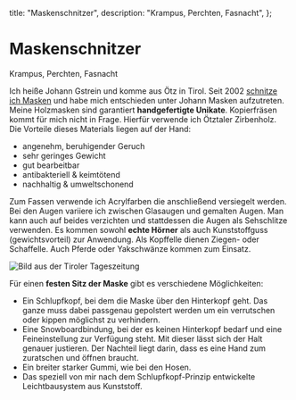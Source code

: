 
  title: "Maskenschnitzer",
  description: "Krampus, Perchten, Fasnacht",
};


# Maskenschnitzer

Krampus, Perchten, Fasnacht

Ich heiße Johann Gstrein und komme aus Ötz in Tirol.
Seit 2002 [schnitze ich Masken](/maskenschnitzen/) und habe mich entschieden
unter Johann Masken aufzutreten. Meine Holzmasken sind garantiert
**handgefertigte Unikate**. Kopierfräsen kommt für mich nicht in Frage. Hierfür
verwende ich Ötztaler Zirbenholz. Die Vorteile dieses Materials liegen auf der
Hand:

- angenehm, beruhigender Geruch
- sehr geringes Gewicht
- gut bearbeitbar
- antibakteriell & keimtötend
- nachhaltig & umweltschonend

Zum Fassen verwende ich Acrylfarben die anschließend versiegelt werden. Bei den
Augen variiere ich zwischen Glasaugen und gemalten Augen. Man kann auch auf
beides verzichten und stattdessen die Augen als Sehschlitze verwenden. Es kommen
sowohl **echte Hörner** als auch Kunststoffguss (gewichtsvorteil) zur Anwendung.
Als Kopffelle dienen Ziegen- oder Schaffelle. Auch Pferde oder Yakschwänze
kommen zum Einsatz.

![Bild aus der Tiroler Tageszeitung](/images/tiroler-tageszeitung.jpg "Der Mann hinter den Masken")

Für einen **festen Sitz der Maske** gibt es verschiedene Möglichkeiten:

- Ein Schlupfkopf, bei dem die Maske über den Hinterkopf geht. Das ganze muss
  dabei passgenau gepolstert werden um ein verrutschen oder kippen möglichst zu
  verhindern.
- Eine Snowboardbindung, bei der es keinen Hinterkopf bedarf und eine
  Feineinstellung zur Verfügung steht. Mit dieser lässt sich der Halt genauer
  justieren. Der Nachteil liegt darin, dass es eine Hand zum zuratschen und
  öffnen braucht.
- Ein breiter starker Gummi, wie bei den Hosen.
- Das speziell von mir nach dem Schlupfkopf-Prinzip entwickelte Leichtbausystem
  aus Kunststoff.
